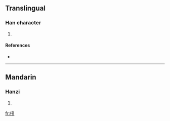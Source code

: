 ==Translingual==

===Han character===
{{Han char|rn=64|rad=手|as=04|sn=7|four=|canj=手弓十 (QNJ)}}

# {{defn|Han|sort=手04}}

====References====
* {{Han ref|kx=0418.030|dkj=11803|dj=0764.200|hdz=31832.010|uh=625F|ud=25183}}

----

==Mandarin==

===Hanzi===
{{cmn-hanzi|pin=[[shēn]] ([[shen1]]), [[zhǎ]] ([[zha3]])|wg=shen<sup>1</sup>, cha<sup>3</sup>}}

# {{defn|Mandarin}}

[[fr:扟]]